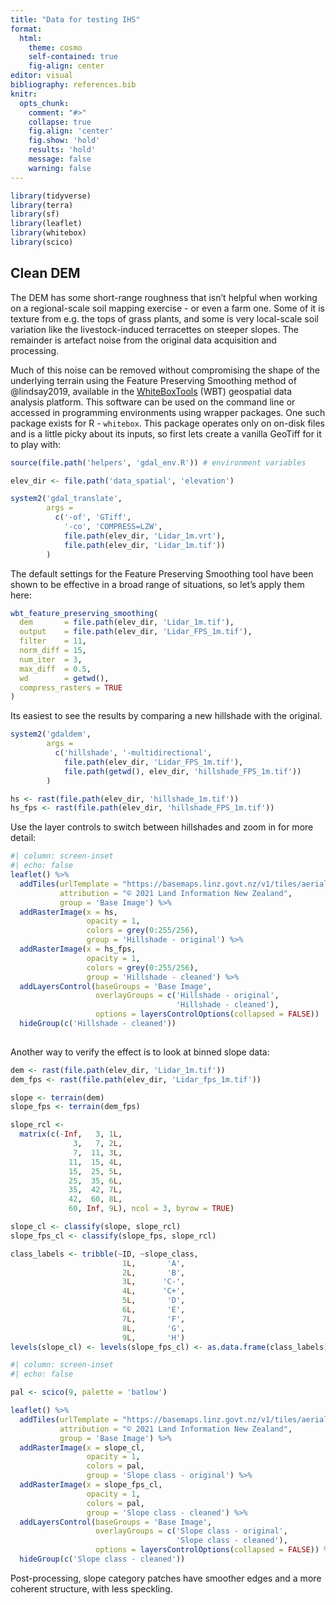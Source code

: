 ```yaml
---
title: "Data for testing IHS"
format: 
  html:
    theme: cosmo
    self-contained: true
    fig-align: center
editor: visual
bibliography: references.bib
knitr:
  opts_chunk:
    comment: "#>"
    collapse: true
    fig.align: 'center'
    fig.show: 'hold'
    results: 'hold'
    message: false
    warning: false
---
```


```r
library(tidyverse)
library(terra)
library(sf)
library(leaflet)
library(whitebox)
library(scico)

```

## Clean DEM

The DEM has some short-range roughness that isn't helpful when working on a regional-scale soil mapping exercise - or even a farm one. Some of it is texture from e.g. the tops of grass plants, and some is very local-scale soil variation like the livestock-induced terracettes on steeper slopes. The remainder is artefact noise from the original data acquisition and processing.

Much of this noise can be removed without compromising the shape of the underlying terrain using the Feature Preserving Smoothing method of @lindsay2019, available in the [WhiteBoxTools](https://www.whiteboxgeo.com/) (WBT) geospatial data analysis platform. This software can be used on the command line or accessed in programming environments using wrapper packages. One such package exists for R - `whitebox`. This package operates only on on-disk files and is a little picky about its inputs, so first lets create a vanilla GeoTiff for it to play with:

```r
source(file.path('helpers', 'gdal_env.R')) # environment variables

elev_dir <- file.path('data_spatial', 'elevation')

system2('gdal_translate',
        args = 
          c('-of', 'GTiff', 
            '-co', 'COMPRESS=LZW',
            file.path(elev_dir, 'Lidar_1m.vrt'),
            file.path(elev_dir, 'Lidar_1m.tif'))
        )

```

The default settings for the Feature Preserving Smoothing tool have been shown to be effective in a broad range of situations, so let's apply them here:

```r
wbt_feature_preserving_smoothing(
  dem       = file.path(elev_dir, 'Lidar_1m.tif'),
  output    = file.path(elev_dir, 'Lidar_FPS_1m.tif'),
  filter    = 11,
  norm_diff = 15,
  num_iter  = 3,
  max_diff  = 0.5,
  wd        = getwd(),
  compress_rasters = TRUE
)
```

Its easiest to see the results by comparing a new hillshade with the original.

```r
system2('gdaldem',
        args =
          c('hillshade', '-multidirectional', 
            file.path(elev_dir, 'Lidar_FPS_1m.tif'), 
            file.path(getwd(), elev_dir, 'hillshade_FPS_1m.tif'))
        )

hs <- rast(file.path(elev_dir, 'hillshade_1m.tif'))
hs_fps <- rast(file.path(elev_dir, 'hillshade_FPS_1m.tif'))
```

Use the layer controls to switch between hillshades and zoom in for more detail:

```r
#| column: screen-inset
#| echo: false
leaflet() %>%
  addTiles(urlTemplate = "https://basemaps.linz.govt.nz/v1/tiles/aerial/WebMercatorQuad/{z}/{x}/{y}.webp?api=c01gasx5z7qptvpjrc85ysfjzbj",
           attribution = "© 2021 Land Information New Zealand",
           group = 'Base Image') %>% 
  addRasterImage(x = hs, 
                 opacity = 1, 
                 colors = grey(0:255/256),
                 group = 'Hillshade - original') %>% 
  addRasterImage(x = hs_fps, 
                 opacity = 1, 
                 colors = grey(0:255/256),
                 group = 'Hillshade - cleaned') %>% 
  addLayersControl(baseGroups = 'Base Image',
                   overlayGroups = c('Hillshade - original',
                                     'Hillshade - cleaned'),
                   options = layersControlOptions(collapsed = FALSE))  %>% 
  hideGroup(c('Hillshade - cleaned'))
  
```

Another way to verify the effect is to look at binned slope data:

```r
dem <- rast(file.path(elev_dir, 'Lidar_1m.tif'))
dem_fps <- rast(file.path(elev_dir, 'Lidar_fps_1m.tif'))

slope <- terrain(dem)
slope_fps <- terrain(dem_fps)

slope_rcl <-
  matrix(c(-Inf,   3, 1L,
              3,   7, 2L,
              7,  11, 3L, 
             11,  15, 4L,
             15,  25, 5L,
             25,  35, 6L,
             35,  42, 7L,
             42,  60, 8L,
             60, Inf, 9L), ncol = 3, byrow = TRUE)

slope_cl <- classify(slope, slope_rcl)
slope_fps_cl <- classify(slope_fps, slope_rcl)

class_labels <- tribble(~ID, ~slope_class,
                         1L,       'A',
                         2L,       'B',
                         3L,      'C-',
                         4L,      'C+',
                         5L,       'D',
                         6L,       'E',
                         7L,       'F',
                         8L,       'G',
                         9L,       'H')
levels(slope_cl) <- levels(slope_fps_cl) <- as.data.frame(class_labels)

```

```r
#| column: screen-inset
#| echo: false

pal <- scico(9, palette = 'batlow')

leaflet() %>%
  addTiles(urlTemplate = "https://basemaps.linz.govt.nz/v1/tiles/aerial/WebMercatorQuad/{z}/{x}/{y}.webp?api=c01gasx5z7qptvpjrc85ysfjzbj",
           attribution = "© 2021 Land Information New Zealand",
           group = 'Base Image') %>% 
  addRasterImage(x = slope_cl, 
                 opacity = 1, 
                 colors = pal,
                 group = 'Slope class - original') %>% 
  addRasterImage(x = slope_fps_cl, 
                 opacity = 1, 
                 colors = pal,
                 group = 'Slope class - cleaned') %>% 
  addLayersControl(baseGroups = 'Base Image',
                   overlayGroups = c('Slope class - original',
                                     'Slope class - cleaned'),
                   options = layersControlOptions(collapsed = FALSE)) %>% 
  hideGroup(c('Slope class - cleaned'))
```

Post-processing, slope category patches have smoother edges and a more coherent structure, with less speckling.
